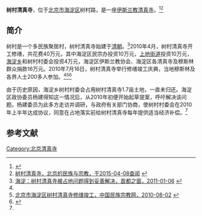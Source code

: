 {{Coord|40.0209014|116.3030796|type:landmark_region:CN-11_source:GoogleMaps|display=title}}
{{文物保护单位
| 级别 = 市县级
| 省名 = 北京市
| 市/县名 = 北京市海淀区
| 图片 = 
| 名称 = 树村清真寺
| 编号 = 4-26
| 分类 = 古建筑
| 所在 = 树村路
| 时代 = 清
| 登录 = 2014年8月31日
}}

'''树村清真寺'''，位于[[北京市|北京市]][[海淀区|海淀区]]树村路，是一座[[伊斯兰教|伊斯兰教]][[清真寺|清真寺]]。<ref name=cywhw>{{Cite web |url=http://www.foyuan.net/article-6711-1.html |title=北京市海淀区树村清真寺修缮竣工，佛缘网站，2010-07-27 |access-date=2015-04-08 |archive-date=2019-09-26 |archive-url=https://web.archive.org/web/20190926015346/http://www.foyuan.net/article-6711-1.html |dead-url=no }}</ref><ref>[http://www.bjethnic.gov.cn/zjhd/zjhdDetail.asp?pos=82&id=5850 树村清真寺，北京的民族与宗教，于2015-04-08查阅] {{webarchive|url=https://web.archive.org/web/20120409133041/http://www.bjethnic.gov.cn/zjhd/zjhdDetail.asp?pos=82&id=5850 |date=2012-04-09 }}</ref>

==简介==
树村是一个多民族聚居村，树村清真寺始建于[[清朝|清朝]]。<ref name=sdzc>[http://www.beijing.gov.cn/zfzx/qxrd/hdq/t1146025.htm 海淀：树村清真寺被占地问题得到妥善解决，首都之窗，2011-01-06] {{Wayback|url=http://www.beijing.gov.cn/zfzx/qxrd/hdq/t1146025.htm |date=20150923183334 }}</ref>2010年4月，树村清真寺开工修缮，共花费40万元，其中海淀区民宗办投资10万元，[[上地街道|上地街道]]投资10万元，[[海淀乡|海淀乡]]和树村村委会投资4万元，海淀区伊斯兰教协会、海淀区各清真寺及穆斯林群众捐款16万元。2010年7月16日，树村清真寺举行修缮竣工庆典，当地穆斯林及各界人士200多人参加。<ref name=cywhw/><ref>[http://www.mzb.com.cn/html/report/137061-1.htm 北京市海淀区树村清真寺修缮竣工，中国民族宗教网，2010-08-02] {{webarchive|url=https://web.archive.org/web/20150416105308/http://www.mzb.com.cn/html/report/137061-1.htm |date=2015-04-16 }}</ref><ref>{{Cite web |url=http://www.hdxulu.com/onews.asp?id=265 |title=海淀清真寺，海淀叙录，2007-07-29 |accessdate=2015-04-08 |archive-date=2015-04-15 |archive-url=https://web.archive.org/web/20150415210950/http://www.hdxulu.com/onews.asp?id=265 |dead-url=yes }}</ref>

由于历史原因，海淀乡树村村委会占用树村清真寺1.7亩土地，一直未归还。海淀区政协委员杨建得知这一情况后，从2010年初便开始起草提案，呼吁解决该问题。杨建委员为此多方走访并调研，与政府有关部门协商，使树村村委会在2010年上半年达成协议，同意在占地落实前给树村清真寺每年提供适当经济补偿。<ref name=sdzc/>

==参考文献==
{{reflist}}

[[Category:北京清真寺|Category:北京清真寺]]